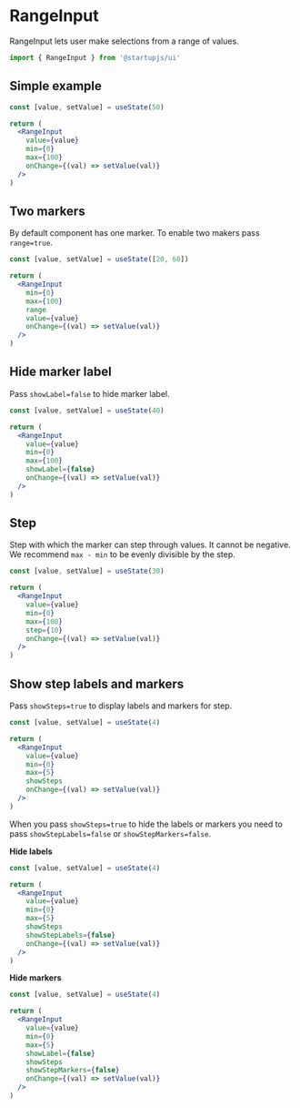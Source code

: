 
# RangeInput

RangeInput lets user make selections from a range of values.

```jsx
import { RangeInput } from '@startupjs/ui'
```

## Simple example

```jsx example
const [value, setValue] = useState(50)

return (
  <RangeInput
    value={value}
    min={0}
    max={100}
    onChange={(val) => setValue(val)}
  />
)
```

## Two markers

By default component has one marker. To enable two makers pass `range=true`.

```jsx example
const [value, setValue] = useState([20, 60])

return (
  <RangeInput
    min={0}
    max={100}
    range
    value={value}
    onChange={(val) => setValue(val)}
  />
)
```

## Hide marker label

Pass `showLabel=false` to hide marker label.

```jsx example
const [value, setValue] = useState(40)

return (
  <RangeInput
    value={value}
    min={0}
    max={100}
    showLabel={false}
    onChange={(val) => setValue(val)}
  />
)
```

## Step

Step with which the marker can step through values. It cannot be negative. We recommend `max - min` to be evenly divisible by the step.

```jsx example
const [value, setValue] = useState(30)

return (
  <RangeInput
    value={value}
    min={0}
    max={100}
    step={10}
    onChange={(val) => setValue(val)}
  />
)
```

## Show step labels and markers

  Pass `showSteps=true` to display labels and markers for step.

```jsx example
const [value, setValue] = useState(4)

return (
  <RangeInput
    value={value}
    min={0}
    max={5}
    showSteps
    onChange={(val) => setValue(val)}
  />
)
```

When you pass `showSteps=true` to hide the labels or markers you need to pass `showStepLabels=false` or `showStepMarkers=false`.


**Hide labels**

```jsx example
const [value, setValue] = useState(4)

return (
  <RangeInput
    value={value}
    min={0}
    max={5}
    showSteps
    showStepLabels={false}
    onChange={(val) => setValue(val)}
  />
)
```

**Hide markers**

```jsx example
const [value, setValue] = useState(4)

return (
  <RangeInput
    value={value}
    min={0}
    max={5}
    showLabel={false}
    showSteps
    showStepMarkers={false}
    onChange={(val) => setValue(val)}
  />
)
```
